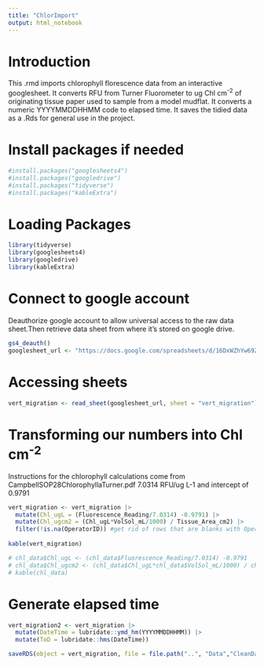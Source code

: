 ```yaml
---
title: "ChlorImport"
output: html_notebook
---
```


# Introduction
This .rmd imports chlorophyll florescence data from an interactive googlesheet.
It converts RFU from Turner Fluorometer to ug Chl cm^-2^ of originating tissue paper used to sample from a model mudflat.
It converts a numeric YYYYMMDDHHMM code to elapsed time.
It saves the tidied data as a .Rds for general use in the project.


# Install packages if needed
```r
#install.packages("googlesheets4")
#install.packages("googledrive")
#install.packages("tidyverse")
#install.packages("kableExtra")
```


# Loading Packages 
```r
library(tidyverse) 
library(googlesheets4)
library(googledrive)
library(kableExtra)
```


# Connect to google account
Deauthorize google account to allow universal access to the raw data sheet.Then retrieve data sheet from where it's stored on google drive.
```r
gs4_deauth()
googlesheet_url <- "https://docs.google.com/spreadsheets/d/16DxWZhYw69ZgACGu82szN9tpgpYYPWIxPXOcSLM2Bo0/edit?gid=1376406540#gid=1376406540"
```

# Accessing sheets
```r
vert_migration <- read_sheet(googlesheet_url, sheet = "vert_migration")
```



# Transforming our numbers into Chl cm^-2^

Instructions for the chlorophyll calculations come from CampbellSOP28ChlorophyllaTurner.pdf
 7.0314 RFU/ug L-1 and intercept of 0.9791
 
```r
vert_migration <- vert_migration |>
  mutate(Chl_ugL = (Fluorescence_Reading/7.0314) -0.9791) |>
  mutate(Chl_ugcm2 = (Chl_ugL*VolSol_mL/1000) / Tissue_Area_cm2) |>
  filter(!is.na(OperatorID)) #get rid of rows that are blanks with OperatorID = NA
  
kable(vert_migration)

# chl_data$Chl_ugL <- (chl_data$Fluorescence_Reading/7.0314) -0.9791
# chl_data$Chl_ugcm2 <- (chl_data$Chl_ugL*chl_data$VolSol_mL/1000) / chl_data$Tissue_Area_cm2
# kable(chl_data)
```
# Generate elapsed time
```r
vert_migration2 <- vert_migration |>
  mutate(DateTime = lubridate::ymd_hm(YYYYMMDDHHMM)) |>
  mutate(ToD = lubridate::hms(DateTime))
```



```r
saveRDS(object = vert_migration, file = file.path("..", "Data","CleanData", "vert_migration.rds"))
```

